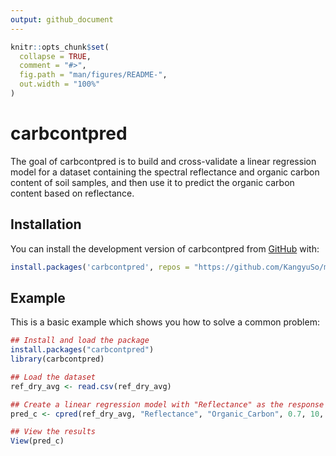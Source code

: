 ```yaml
---
output: github_document
---
```


<!-- README.md is generated from README.Rmd. Please edit that file -->

```r
knitr::opts_chunk$set(
  collapse = TRUE,
  comment = "#>",
  fig.path = "man/figures/README-",
  out.width = "100%"
)
```

# carbcontpred

<!-- badges: start -->
<!-- badges: end -->

The goal of carbcontpred is to build and cross-validate a linear regression model for a dataset containing the spectral reflectance and organic carbon content of soil samples, and then use it to predict the organic carbon content based on reflectance.

## Installation

You can install the development version of carbcontpred from [GitHub](https://github.com/KangyuSo/my-GEO712-repository) with:

``` r
install.packages('carbcontpred', repos = "https://github.com/KangyuSo/my-GEO712-repository/tree/main/carbcontpred")
```

## Example

This is a basic example which shows you how to solve a common problem:

```r
## Install and load the package
install.packages("carbcontpred") 
library(carbcontpred)

## Load the dataset 
ref_dry_avg <- read.csv(ref_dry_avg)

## Create a linear regression model with "Reflectance" as the response variable, "Organic_Carbon" as the predictor variable, 10 folds for the cross-validation, and "Predicted_Organic_Carbon" as the output column
pred_c <- cpred(ref_dry_avg, "Reflectance", "Organic_Carbon", 0.7, 10, "Predicted_Organic_Carbon")

## View the results
View(pred_c)
```